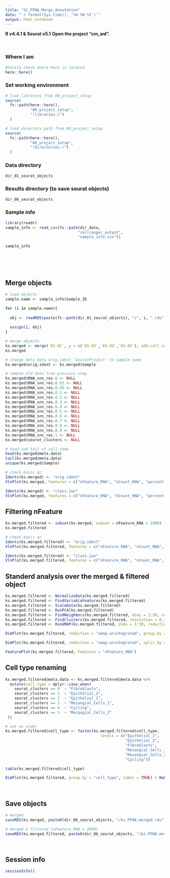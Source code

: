 ```yaml
---
title: "SC_PFNA_Merge_Annotation"
date: "`r format(Sys.time(), '%d %B %Y')`"
output: html_notebook
---
```


**R v4.4.1 & Seurat v5.1**
**Open the project "cm_wd".** 

<br>

### Where I am

```r
#Sanity check where here is located
here::here()
```

### Set working environment

```r
# load libraries from 00_project_setup 
source(
  fs::path(here::here(), 
           "00_project_setup", 
           "!libraries.r")
  )

# load directory path from 00_project_setup 
source(
  fs::path(here::here(), 
           "00_project_setup", 
           "!directories.r")
  )
```


### Data directory

```r
dir_01_seurat_objects
```

### Results directory (to save seurat objects)

```r
dir_06_seurat_objects
```

### Sample info

```r

library(readr)
sample_info <- read_csv(fs::path(dir_data, 
                                "cellranger_output",
                                "sample_info.csv"))

sample_info
```

<br><br><br>

## Merge objects
```r
# load objects
sample.name <- sample_info$Sample_ID

for (i in sample.name){
  
  obj <- readRDS(paste(fs::path(dir_01_seurat_objects), "/", i, ".rds", sep = ""))
  
  assign(i, obj)
}

# merge objects
ks.merged <- merge(`KS-01`, y = c(`KS-02`,`KS-04`,`KS-05`), add.cell.ids = sample_info$Sample_ID[c(1,2,4,5)], project = "PFAS_kidney_organoid")
ks.merged
```

```r
# change meta data orig.ident 'SeuratProject' to sample name
ks.merged$orig.ident <- ks.merged$Sample

# remove old data from previous step
ks.merged$RNA_snn_res.0 <- NULL
ks.merged$RNA_snn_res.0.03 <- NULL
ks.merged$RNA_snn_res.0.05 <- NULL
ks.merged$RNA_snn_res.0.1 <- NULL
ks.merged$RNA_snn_res.0.2 <- NULL
ks.merged$RNA_snn_res.0.3 <- NULL
ks.merged$RNA_snn_res.0.4 <- NULL
ks.merged$RNA_snn_res.0.5 <- NULL
ks.merged$RNA_snn_res.0.6 <- NULL
ks.merged$RNA_snn_res.0.7 <- NULL
ks.merged$RNA_snn_res.0.8 <- NULL
ks.merged$RNA_snn_res.0.9 <- NULL
ks.merged$RNA_snn_res.1 <- NULL
ks.merged$seurat_clusters <- NULL
```

```r
# head and tail of cell name
head(ks.merged@meta.data)
tail(ks.merged@meta.data)
unique(ks.merged$Sample)
```

```r
# check basic qc
Idents(ks.merged) <- "orig.ident"
VlnPlot(ks.merged, features = c("nFeature_RNA", "nCount_RNA", "percent.mt"), pt.size = 0, ncol = 3)

Idents(ks.merged) <- "class.jwn"
VlnPlot(ks.merged, features = c("nFeature_RNA", "nCount_RNA", "percent.mt"), pt.size = 0.01, ncol = 3)
```

## Filtering nFeature
```r
ks.merged.filtered <- subset(ks.merged, subset = nFeature_RNA > 2000)
ks.merged.filtered
```

```r
# check basic qc
Idents(ks.merged.filtered) <- "orig.ident"
VlnPlot(ks.merged.filtered, features = c("nFeature_RNA", "nCount_RNA", "percent.mt"), pt.size = 0, ncol = 3)

Idents(ks.merged.filtered) <- "class.jwn"
VlnPlot(ks.merged.filtered, features = c("nFeature_RNA", "nCount_RNA", "percent.mt"), pt.size = 0.01, ncol = 3)
```

## Standerd analysis over the merged & filtered object
```r
ks.merged.filtered <- NormalizeData(ks.merged.filtered)
ks.merged.filtered <- FindVariableFeatures(ks.merged.filtered)
ks.merged.filtered <- ScaleData(ks.merged.filtered)
ks.merged.filtered <- RunPCA(ks.merged.filtered)
ks.merged.filtered <- FindNeighbors(ks.merged.filtered, dims = 1:30, reduction = "pca")
ks.merged.filtered <- FindClusters(ks.merged.filtered, resolution = 0.1, cluster.name = "unintegrated_clusters")
ks.merged.filtered <- RunUMAP(ks.merged.filtered, dims = 1:30, reduction = "pca", reduction.name = "umap.unintegrated")
```

```r
DimPlot(ks.merged.filtered, reduction = "umap.unintegrated", group.by = c("class.jwn", "unintegrated_clusters"))
```

```r
DimPlot(ks.merged.filtered, reduction = "umap.unintegrated", split.by = "Sample", group.by = "unintegrated_clusters", ncol = 2)
```

```r
FeaturePlot(ks.merged.filtered, features = "nFeature_RNA")
```

## Cell type renaming
```r
ks.merged.filtered@meta.data <- ks.merged.filtered@meta.data %>% 
  mutate(cell_type = dplyr::case_when(
    seurat_clusters == 0  ~ "Fibroblasts",
    seurat_clusters == 1  ~ "Epithelial_2",
    seurat_clusters == 2  ~ "Epithelial_1",
    seurat_clusters == 3  ~ "Mesangial_Cells_1",
    seurat_clusters == 4  ~ "Cycling",
    seurat_clusters == 5  ~ "Mesangial_Cells_2"
 ))

# set an order 
ks.merged.filtered$cell_type <- factor(ks.merged.filtered$cell_type, 
                                          levels = c("Epithelial_1", 
                                                     "Epithelial_2", 
                                                     "Fibroblasts",
                                                     "Mesangial_Cells_1",
                                                     "Mesangial_Cells_2",
                                                     "Cycling"))

table(ks.merged.filtered$cell_type)
```

```r
DimPlot(ks.merged.filtered, group.by = "cell_type", label = TRUE) + NoLegend()
```

<br>

## Save objects
```r
# merged
saveRDS(ks.merged, paste0(dir_06_seurat_objects, "/ks.PFNA.merged.rds"))

# merged & filtered (nFeature_RNA > 2000)
saveRDS(ks.merged.filtered, paste0(dir_06_seurat_objects, "/ks.PFNA.merged.filtered.rds"))
```

<br>

## Session info
```r
sessionInfo()
```




